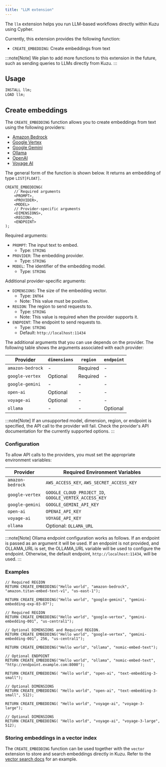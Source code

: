 ```yaml
---
title: "LLM extension"
---
```



The `llm` extension helps you run LLM-based workflows directly within Kuzu using Cypher.

Currently, this extension provides the following function:

- `CREATE_EMBEDDING`: Create embeddings from text

:::note[Note]
We plan to add more functions to this extension in the future, such as sending queries to LLMs directly from Kuzu.
:::

## Usage

```sql
INSTALL llm;
LOAD llm;
```

## Create embeddings

The `CREATE_EMBEDDING` function allows you to create embeddings from text using the following providers:

* [Amazon Bedrock](https://docs.aws.amazon.com/bedrock/latest/userguide/titan-embedding-models.html)
* [Google Vertex](https://cloud.google.com/vertex-ai/generative-ai/docs/embeddings/get-text-embeddings)
* [Google Gemini](https://ai.google.dev/gemini-api/docs/embeddings)
* [Ollama](https://ollama.com/blog/embedding-models)
* [OpenAI](https://platform.openai.com/docs/guides/embeddings)
* [Voyage AI](https://docs.voyageai.com/docs/embeddings)

The general form of the function is shown below. It returns an embedding of type `LIST[FLOAT]`.

```cypher
CREATE_EMBEDDING(
    // Required arguments
    <PROMPT>,
    <PROVIDER>,
    <MODEL>
    // Provider-specific arguments
    <DIMENSIONS>,
    <REGION>,
    <ENDPOINT>
);
```

Required arguments:

- `PROMPT`: The input text to embed.
    - Type: `STRING`
- `PROVIDER`: The embedding provider.
    - Type: `STRING`
- `MODEL`: The identifier of the embedding model.
    - Type: `STRING`

Additional provider-specific arguments:

- `DIMENSIONS`: The size of the embedding vector.
    - Type: `INT64`
    - Note: This value must be positive.
- `REGION`: The region to send requests to.
    - Type: `STRING`
    - Note: This value is required when the provider supports it.
- `ENDPOINT`: The endpoint to send requests to.
    - Type: `STRING`
    - Default: `http://localhost:11434`

The additional arguments that you can use depends on the provider. The following table shows
the arguments associated with each provider:

| Provider | `dimensions` | `region` | `endpoint` |
| --- | --- | --- | --- |
| `amazon-bedrock` | - | Required | - |
| `google-vertex` | Optional | Required | - |
| `google-gemini` | - | - | - |
| `open-ai` | Optional | - | - |
| `voyage-ai` | Optional | - | - |
| `ollama` | - | - | Optional |

:::note[Note]
If an unsupported model, dimension, region, or endpoint is specified, the API call to the provider will fail. Check the provider's API documentation for the currently supported options.
:::

### Configuration

To allow API calls to the providers, you must set the appropriate environment variables:

| Provider | Required Environment Variables |
| --- | --- |
| `amazon-bedrock` | `AWS_ACCESS_KEY`, `AWS_SECRET_ACCESS_KEY` |
| `google-vertex` | `GOOGLE_CLOUD_PROJECT_ID`, `GOOGLE_VERTEX_ACCESS_KEY` |
| `google-gemini` | `GOOGLE_GEMINI_API_KEY` |
| `open-ai` | `OPENAI_API_KEY` |
| `voyage-ai` | `VOYAGE_API_KEY` |
| `ollama` | Optional: `OLLAMA_URL` |

:::note[Note]
Ollama endpoint configuration works as follows. If an endpoint is passed as an
argument it will be used. If an endpoint is not provided, and OLLAMA_URL
is set, the OLLAMA_URL variable will be used to configure the
endpoint. Otherwise, the default endpoint, `http://localhost:11434`, will be used.
:::


### Examples

```cypher
// Required REGION
RETURN CREATE_EMBEDDING("Hello world", "amazon-bedrock", "amazon.titan-embed-text-v1", "us-east-1");

RETURN CREATE_EMBEDDING("Hello world", "google-gemini", "gemini-embedding-exp-03-07");

// Required REGION
RETURN CREATE_EMBEDDING("Hello world", "google-vertex", "gemini-embedding-001", "us-central1");

// Optional DIMENSIONS and Required REGION.
RETURN CREATE_EMBEDDING("Hello world", "google-vertex", "gemini-embedding-001", 256, "us-central1");

RETURN CREATE_EMBEDDING("Hello world", "ollama", "nomic-embed-text");

// Optional ENDPOINT
RETURN CREATE_EMBEDDING("Hello world", "ollama", "nomic-embed-text", "http://endpoint.example.com:8000");

RETURN CREATE_EMBEDDING( "Hello world", "open-ai", "text-embedding-3-small");

// Optional DIMENSIONS
RETURN CREATE_EMBEDDING( "Hello world", "open-ai", "text-embedding-3-small", 512);

RETURN CREATE_EMBEDDING( "Hello world", "voyage-ai", "voyage-3-large");

// Optional DIMENSIONS
RETURN CREATE_EMBEDDING( "Hello world", "voyage-ai", "voyage-3-large", 512);
```

### Storing embeddings in a vector index

The `CREATE_EMBEDDING` function can be used together with the `vector` extension to store and search embeddings
directly in Kuzu. Refer to the [vector search docs](/extensions/vector) for an example.
